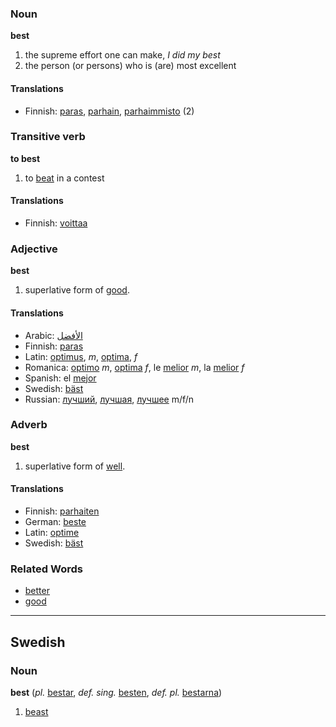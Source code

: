 ===Noun===
'''best'''
#the supreme effort one can make, ''I did my best''  
#the person (or persons) who is (are) most excellent 

====Translations====
*Finnish: [[paras]], [[parhain]], [[parhaimmisto]] (2)

===Transitive verb===
'''to best'''
# to [[beat]] in a contest

====Translations====
*Finnish: [[voittaa]]

===Adjective===
'''best'''
# superlative form of [[good]].

====Translations====
*Arabic: [[الأفضل]]
*Finnish: [[paras]]
*Latin: [[optimus]], ''m'', [[optima]], ''f''
*Romanica: [[optimo]] ''m'', [[optima]] ''f'', le [[melior]] ''m'', la [[melior]] ''f''
*Spanish: el [[mejor]]
*Swedish: [[bäst]]
*Russian: [[лучший]], [[лучшая]], [[лучшее]] m/f/n

===Adverb===
'''best'''
# superlative form of [[well]].

====Translations====
*Finnish: [[parhaiten]]
*German: [[beste]]
*Latin: [[optime]]
*Swedish: [[bäst]]

===Related Words===
*[[better]]
*[[good]]


----

==Swedish==
===Noun===
'''best''' (''pl.'' [[bestar]], ''def. sing.'' [[besten]], ''def. pl.'' [[bestarna]])

# [[beast]]